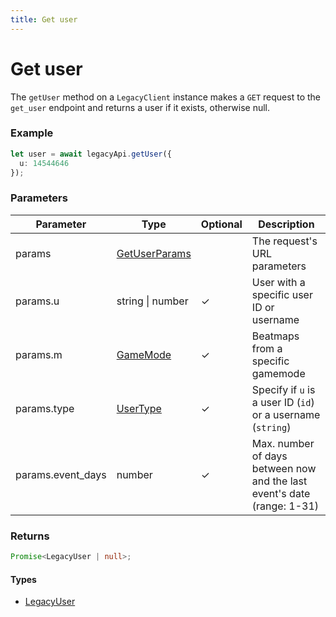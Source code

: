 ```yaml
---
title: Get user
---
```


# Get user

The `getUser` method on a `LegacyClient` instance makes a `GET` request to the `get_user` endpoint and returns a user if it exists, otherwise null.

### Example

```ts
let user = await legacyApi.getUser({
  u: 14544646
});
```

### Parameters

| Parameter         | Type                                         | Optional | Description                                                             |
| ----------------- | -------------------------------------------- | -------- | ----------------------------------------------------------------------- |
| params            | [GetUserParams](/references/get-user-params) |          | The request's URL parameters                                            |
| params.u          | string \| number                             | ✓        | User with a specific user ID or username                                |
| params.m          | [GameMode](/references/game-mode)            | ✓        | Beatmaps from a specific gamemode                                       |
| params.type       | [UserType](/references/user-type)            | ✓        | Specify if `u` is a user ID (`id`) or a username (`string`)             |
| params.event_days | number                                       | ✓        | Max. number of days between now and the last event's date (range: 1-31) |

### Returns

```ts
Promise<LegacyUser | null>;
```

#### Types

- [LegacyUser](/references/legacy-user)
